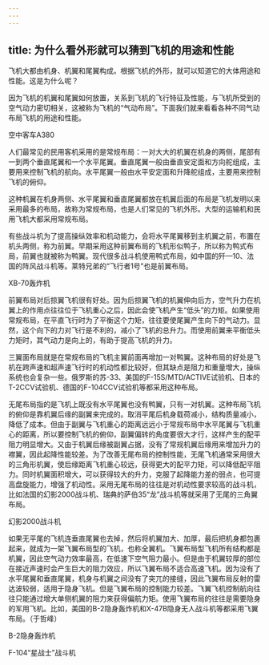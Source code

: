 ```yaml
---
---
---
```

title: 为什么看外形就可以猜到飞机的用途和性能
---




飞机大都由机身、机翼和尾翼构成。根据飞机的外形，就可以知道它的大体用途和性能。这是为什么呢？

因为飞机的机翼和尾翼如何放置，关系到飞机的飞行特征及性能，与飞机所受到的空气动力密切相关，这被称为飞机的“气动布局”。下面我们就来看看各种不同气动布局飞机的用途和性能。

空中客车A380



人们最常见的民用客机采用的是常规布局：一对大大的机翼在机身的两侧，尾部有一到两个垂直尾翼和一个水平尾翼。垂直尾翼一般由垂直安定面和方向舵组成，主要用来控制飞机的航向。水平尾翼一般由水平安定面和升降舵组成，主要用来控制飞机的俯仰。

这种机翼在机身两侧、水平尾翼和垂直尾翼都放在机翼后面的布局是飞机发明以来采用最多的布局，故称为常规布局，也是人们常见的飞机外形。大型的运输机和民用飞机大都采用常规布局。

有些战斗机为了提高操纵效率和机动能力，会将水平尾翼移到主机翼之前，布置在机头两侧，称为前翼。早期采用这种前翼布局的飞机形似鸭子，所以称为鸭式布局，前翼也就被称为鸭翼。现代很多战斗机使用鸭式布局，如中国的歼—10、法国的阵风战斗机等。莱特兄弟的“飞行者1号”也是前翼布局。

XB-70轰炸机



前翼布局对后掠翼飞机很有好处。因为后掠翼飞机的机翼伸向后方，空气升力在机翼上的作用点往往位于飞机重心之后，因此会使飞机产生“低头”的力矩。如果使用常规布局，在平直飞行时为了平衡这个力矩，往往要使尾翼产生向下的气动力。显然，这个向下的力对飞行是不利的，减小了飞机的总升力。而使用前翼来平衡低头力矩时，其气动力是向上的，有助于提高飞机的升力。

三翼面布局就是在常规布局的飞机主翼前面再增加一对鸭翼。这种布局的好处是飞机在跨声速和超声速飞行时的机动性都比较好，但其缺点是阻力和重量增大，操纵系统也会复杂一些。俄罗斯的苏-33、美国的F-15S/MTD/ACTIVE试验机、日本的T-2CCV试验机、德国的F-104CCV试验机等都采用这种布局。

无尾布局指的是飞机上既没有水平尾翼也没有鸭翼，只有一对机翼。这种布局飞机的俯仰是靠机翼后缘的副翼来完成的。取消平尾后机身载荷减小，结构质量减小，降低了成本。但由于副翼与飞机重心的距离远远小于常规布局中水平尾翼与飞机重心的距离，所以要控制飞机的俯仰，副翼偏转的角度要很大才行，这样产生的配平阻力明显增大。又由于机翼后缘被副翼占据，没有了常规机翼后缘用来增加升力的襟翼，因此起降性能较差。为了改善无尾布局的控制性能，无尾飞机通常采用很大的三角形机翼，使后缘距离飞机重心较远，获得更大的配平力矩，可以降低配平阻力。同时机翼面积增大，可以获得较大的升力，克服了起降能力差的弱点，也可提高盘旋能力，增强了机动性。采用无尾布局的往往是对机动性要求较高的战斗机，比如法国的幻影2000战斗机、瑞典的萨伯35“龙”战斗机等就采用了无尾的三角翼布局。

幻影2000战斗机



如果无平尾的飞机连垂直尾翼也去掉，然后将机翼加大、加厚，最后把机身都包裹起来，就成为一架飞翼布局型的飞机，也称全翼机。飞翼布局型飞机所有结构都是机翼，因此空气动力效率最高，在低速下空气阻力最小。但是由于机翼较厚的部位在接近声速时会产生巨大的阻力效应，所以飞翼布局不适合高速飞机。因为没有了水平尾翼和垂直尾翼，机身与机翼之间没有了突兀的接缝，因此飞翼布局反射的雷达波较弱，适用于隐身飞机。但是飞翼布局的控制能力较差。飞翼飞机控制航向往往只能通过增大单侧机翼的阻力来获得偏航力矩。使用飞翼布局的往往是需要隐身的军用飞机。比如，美国的B-2隐身轰炸机和X-47B隐身无人战斗机等都采用飞翼布局。（于哲峰）

B-2隐身轰炸机



F-104“星战士”战斗机
